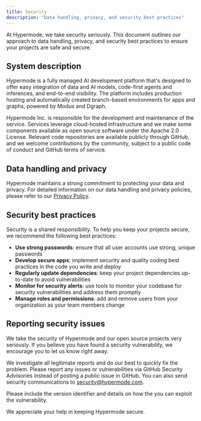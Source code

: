 ```yaml
---
title: Security
description: "Data handling, privacy, and security best practices"
---
```


At Hypermode, we take security seriously. This document outlines our approach to
data handling, privacy, and security best practices to ensure your projects are
safe and secure.

## System description

Hypermode is a fully managed AI development platform that's designed to offer
easy integration of data and AI models, code-first agents and inferences, and
end-to-end visibility. The platform includes production hosting and
automatically created branch-based environments for apps and graphs, powered by
Modus and Dgraph.

Hypermode Inc. is responsible for the development and maintenance of the
service. Services leverage cloud-hosted infrastructure and we make some
components available as open source software under the Apache 2.0 License.
Relevant code repositories are available publicly through GitHub, and we welcome
contributions by the community, subject to a public code of conduct and GitHub
terms of service.

## Data handling and privacy

Hypermode maintains a strong commitment to protecting your data and privacy. For
detailed information on our data handling and privacy policies, please refer to
our [Privacy Policy](https://hypermode.com/privacy).

## Security best practices

Security is a shared responsibility. To help you keep your projects secure, we
recommend the following best practices:

- **Use strong passwords**: ensure that all user accounts use strong, unique
  passwords
- **Develop secure apps**: implement security and quality coding best practices
  in the code you write and deploy
- **Regularly update dependencies**: keep your project dependencies up-to-date
  to avoid vulnerabilities
- **Monitor for security alerts**: use tools to monitor your codebase for
  security vulnerabilities and address them promptly
- **Manage roles and permissions**: add and remove users from your organization
  as your team members change

## Reporting security issues

We take the security of Hypermode and our open source projects very seriously.
If you believe you have found a security vulnerability, we encourage you to let
us know right away.

We investigate all legitimate reports and do our best to quickly fix the
problem. Please report any issues or vulnerabilities via GitHub Security
Advisories instead of posting a public issue in GitHub. You can also send
security communications to security@hypermode.com.

Please include the version identifier and details on how the you can exploit the
vulnerability.

We appreciate your help in keeping Hypermode secure.
